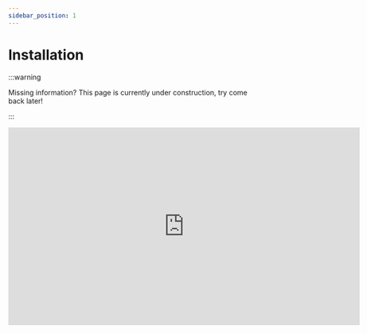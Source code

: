 ```yaml
---
sidebar_position: 1
---
```


# Installation

:::warning

Missing information? This page is currently under construction, try come back later!

:::

<iframe width="705.61" height="397.5" src="https://www.youtube.com/embed/t0c9IcMBF74" title="CafePOSLite - Setup &amp; How to use." frameborder="0" allow="accelerometer; autoplay; clipboard-write; encrypted-media; gyroscope; picture-in-picture; web-share; fullscreen"></iframe>
